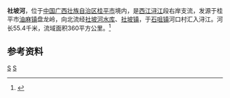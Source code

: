 {{Infobox River
  | river_name      = 社坡河
  | image_name      =
  | image_size      = 
  | caption         = 
  | origin          = [[广西壮族自治区|广西壮族自治区]][[桂平市|桂平市]][[油麻镇|油麻镇]]盘龙岭
  | mouth           = 广西壮族自治区桂平市[[石咀镇_(桂平市)|石咀镇]]河口村[[浔江|浔江]]{{coord|23|29|24|N|110|10|25|E}}
  | basin_countries = 广西桂平市
  | length          = 55.4 km
  | elevation       = 
  | mouth_elevation = 
  | discharge       = 
  | watershed       = 360 km<sup>2</sup>
}}
'''社坡河'''，位于[[中国|中国]][[广西壮族自治区|广西壮族自治区]][[桂平市|桂平市]]境内，是[[西江|西江]][[浔江|浔江]]段右岸支流，发源于桂平市[[油麻镇|油麻镇]]盘龙岭，向北流经[[社坡河水库|社坡河水库]]、[[社坡镇|社坡镇]]，于[[石咀镇_(桂平市)|石咀镇]]河口村汇入浔江。河长55.4千米，流域面积360平方公里。<ref name="中国河湖大典">{{cite book zh |author=《[[中国河湖大典|中国河湖大典]]》编纂委员会 |title=《中国河湖大典·珠江卷》 |format=M |edition=1 |location=北京 |publisher=中国水利水电出版社 |date=2013年1月 |pages=171页 |id= ISBN 978-7-5170-0561-2}}</ref>


==参考资料==
{{reflist}}
[[Category:潯江水系|S]]
[[Category:广西河流|S]]